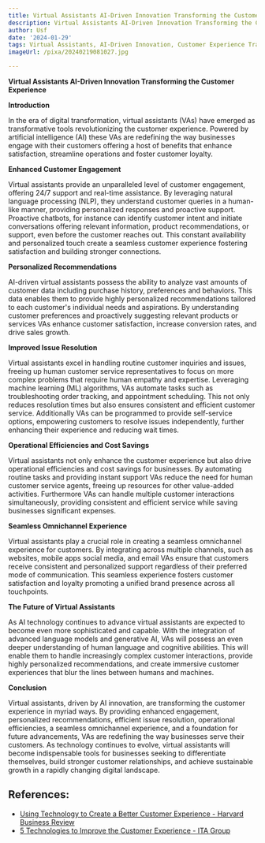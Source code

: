 ```yaml
---
title: Virtual Assistants AI-Driven Innovation Transforming the Customer Experience
description: Virtual Assistants AI-Driven Innovation Transforming the Customer Experience
author: Usf
date: '2024-01-29'
tags: Virtual Assistants, AI-Driven Innovation, Customer Experience Transformation
imageUrl: /pixa/20240219081027.jpg

---
```

**Virtual Assistants AI-Driven Innovation Transforming the Customer Experience**

**Introduction**

In the era of digital transformation, virtual assistants  (VAs) have emerged as transformative tools revolutionizing the customer experience. Powered by artificial intelligence (AI) these VAs are redefining the way businesses engage  with their customers offering a host of  benefits that enhance  satisfaction, streamline operations and foster customer loyalty.

**Enhanced Customer Engagement**

Virtual assistants provide an unparalleled level of customer engagement, offering  24/7 support and real-time  assistance. By leveraging natural language processing  (NLP), they understand customer queries in a  human-like  manner, providing personalized responses and proactive support. Proactive chatbots,  for instance can identify customer intent and initiate conversations offering relevant information, product recommendations, or support, even before the customer reaches out.  This  constant availability and personalized touch create a  seamless customer experience fostering satisfaction and  building stronger connections.

**Personalized Recommendations**

AI-driven virtual assistants possess  the ability to  analyze  vast amounts of customer  data including purchase history, preferences and behaviors. This data enables them to provide highly personalized  recommendations tailored to each customer's individual  needs and  aspirations. By understanding customer preferences and proactively suggesting relevant products or services VAs enhance customer satisfaction,  increase conversion rates, and drive sales  growth.

**Improved  Issue Resolution**

Virtual assistants excel in handling routine customer inquiries and issues,  freeing  up  human customer service representatives to focus on more complex problems that require human empathy and expertise. Leveraging machine learning (ML) algorithms, VAs automate tasks  such as troubleshooting order  tracking, and  appointment scheduling. This not only reduces resolution times but also ensures consistent and efficient  customer service. Additionally VAs can be programmed to provide self-service options, empowering customers to resolve issues independently,  further  enhancing their experience  and reducing wait times.

**Operational Efficiencies and Cost Savings**

Virtual assistants not only enhance the customer experience  but also drive operational efficiencies and cost savings for businesses. By automating routine tasks and providing instant support VAs reduce the need for human customer service agents, freeing up resources for  other value-added activities. Furthermore VAs can handle multiple customer interactions simultaneously, providing consistent and efficient service while saving businesses significant expenses.

**Seamless Omnichannel Experience**

Virtual  assistants play a crucial role in  creating a seamless omnichannel experience for  customers. By integrating  across multiple  channels, such as websites, mobile apps social media, and email VAs ensure that customers receive consistent and personalized  support regardless of their preferred mode of communication. This seamless experience fosters customer satisfaction and loyalty promoting a unified brand presence across all touchpoints.

**The Future  of Virtual Assistants**

As AI technology continues to  advance virtual assistants are expected to become  even more sophisticated and capable.  With the integration of advanced language models and generative AI, VAs will possess an even  deeper understanding of human language and cognitive abilities. This will enable them to handle increasingly complex  customer interactions, provide highly personalized recommendations, and create immersive customer experiences that blur the lines between humans and machines.

**Conclusion**

Virtual assistants, driven by AI innovation, are  transforming the customer experience in myriad  ways. By providing enhanced engagement, personalized recommendations, efficient issue resolution, operational efficiencies, a seamless omnichannel experience, and  a foundation for future advancements, VAs are redefining the way businesses serve their customers. As technology continues to evolve, virtual assistants  will become indispensable tools for businesses seeking  to differentiate themselves, build stronger customer relationships, and achieve sustainable growth in a rapidly changing digital landscape.

## References:
- [Using Technology to Create a Better Customer Experience - Harvard Business Review](https://hbr.org/2023/03/using-technology-to-create-a-better-customer-experience)
- [5 Technologies to Improve the Customer Experience - ITA Group](https://www.itagroup.com/insights/customer-engagement/technologies-improve-customer-experience)
